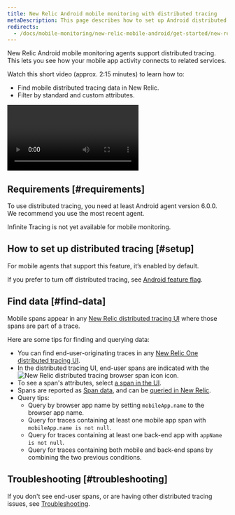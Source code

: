```yaml
---
title: New Relic Android mobile monitoring with distributed tracing
metaDescription: This page describes how to set up Android distributed tracing.
redirects:
  - /docs/mobile-monitoring/new-relic-mobile-android/get-started/new-relic-mobile-and-dt
---
```



New Relic Android mobile monitoring agents support distributed tracing. This lets you see how your mobile app activity connects to related services.

Watch this short video (approx. 2:15 minutes) to learn how to:

* Find mobile distributed tracing data in New Relic.
* Filter by standard and custom attributes.

<Video
  id="tkAxeE5cT2Q"
  type="youtube"
/>

## Requirements [#requirements]

To use distributed tracing, you need at least Android agent version 6.0.0. We recommend you use the most recent agent.

<Callout variant="tip">
  Infinite Tracing is not yet available for mobile monitoring.
</Callout>

## How to set up distributed tracing [#setup]

For mobile agents that support this feature, it’s enabled by default.

If you prefer to turn off distributed tracing, see [Android feature flag](/docs/mobile-monitoring/new-relic-mobile-android/api-guides/android-agent-configuration-feature-flags/#dt).

## Find data [#find-data]

Mobile spans appear in any [New Relic distributed tracing UI](/docs/understand-dependencies/distributed-tracing/ui-data/additional-distributed-tracing-features-new-relic-one/) where those spans are part of a trace.

Here are some tips for finding and querying data:

* You can find end-user-originating traces in any [New Relic One distributed tracing UI](/docs/understand-dependencies/distributed-tracing/ui-data/additional-distributed-tracing-features-new-relic-one).
* In the distributed tracing UI, end-user spans are indicated with the <img
    src={mobileIcon}
    title="distributed-tracing-browser-span-icon.png"
    alt="New Relic distributed tracing browser span icon"
  /> icon.
* To see a span's attributes, select [a span in the UI](/docs/apm/distributed-tracing/ui-data/understand-use-distributed-tracing-data#span-details).
* Spans are reported as [Span data](/attribute-dictionary/?event=Span), and can be [queried in New Relic](/docs/using-new-relic/data/understand-data/query-new-relic-data).
* Query tips:
  * Query by browser app name by setting `mobileApp.name` to the browser app name.
  * Query for traces containing at least one mobile app span with `mobileApp.name is not null`.
  * Query for traces containing at least one back-end app with `appName is not null`.
  * Query for traces containing both mobile and back-end spans by combining the two previous conditions.

## Troubleshooting [#troubleshooting]

If you don't see end-user spans, or are having other distributed tracing issues, see [Troubleshooting](/docs/apm/distributed-tracing/troubleshooting/troubleshooting-missing-trace-data).
